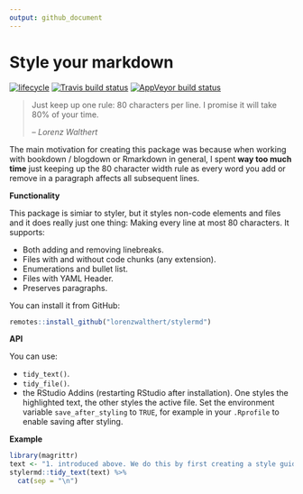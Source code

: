 ```yaml
---
output: github_document
---
```


# Style your markdown

[![lifecycle](https://img.shields.io/badge/lifecycle-experimental-orange.svg)](https://www.tidyverse.org/lifecycle/#experimental)
[![Travis build
status](https://travis-ci.org/lorenzwalthert/stylermd.svg?branch=master)](https://travis-ci.org/lorenzwalthert/stylermd)
[![AppVeyor build
status](https://ci.appveyor.com/api/projects/status/github/lorenzwalthert/stylermd?branch=master&svg=true)](https://ci.appveyor.com/project/lorenzwalthert/stylermd)

> Just keep up one rule: 80 characters per line. I promise it will take 80% of
your time.
>
> -- <cite>Lorenz Walthert</cite>

The main motivation for creating this package was because when working with
bookdown / blogdown or Rmarkdown in general, I spent **way too much time** just keeping up
the 80 character width rule as every word you add or remove in a paragraph
affects all subsequent lines.

**Functionality**

This package is simiar to styler, but it styles non-code elements and files and
it does really just one thing: Making every line at most 80 characters. It
supports:

* Both adding and removing linebreaks.
* Files with and without code chunks (any extension).
* Enumerations and bullet list.
* Files with YAML Header.
* Preserves paragraphs.

You can install it from GitHub: 

```r
remotes::install_github("lorenzwalthert/stylermd")
``` 

**API**

You can use: 

* `tidy_text()`.
* `tidy_file()`.
* the RStudio Addins (restarting
RStudio after installation). One styles the highlighted text, the other styles
the active file. Set the environment variable `save_after_styling` to `TRUE`, 
for example in your `.Rprofile` to enable saving after styling.

**Example**

```r
library(magrittr)
text <- "1. introduced above. We do this by first creating a style guide with the designated wrapper function `create_style_guide()`. It takes transformer"
stylermd::tidy_text(text) %>%
  cat(sep = "\n")
```



